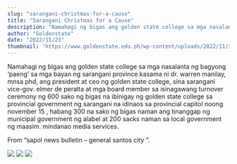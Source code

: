 ```yaml
---
slug: "sarangani-christmas-for-a-cause"
title: "Sarangani Christmas for a Cause"
description: "Namahagi ng bigas ang golden state college sa mga nasalanta ng bagyong ‘paeng’ sa mga..."
author: "Goldenstate"
date: "2022/11/23"
thumbnail: "https://www.goldenstate.edu.ph/wp-content/uploads/2022/11/315100611_499530372197278_4343929319824470389_n.jpg"
---
```


Namahagi ng bigas ang golden state college sa mga nasalanta ng bagyong ‘paeng’ sa mga bayan ng sarangani province.kasama ni dr. warren manilay, mnsa phd, ang president at ceo ng golden state college, sina sarangani vice-gov. elmer de peralta at mga board member sa isinagawang turnover ceremony ng 600 sako ng bigas na ibinigay ng golden state college sa provincial government ng sarangani na idinaos sa provincial capitol noong november 15 , habang 300 na sako ng bigas naman ang tinanggap ng municipal government ng alabel at 200 sacks naman sa local government ng maasim. mindanao media services.

From “sapol news bulletin – general santos city ”.

![](https://www.goldenstate.edu.ph/wp-content/uploads/2022/11/315016232_499531465530502_6761196710752195168_n.jpg)
![](https://www.goldenstate.edu.ph/wp-content/uploads/2022/11/315100611_499530372197278_4343929319824470389_n.jpg)
![](https://www.goldenstate.edu.ph/wp-content/uploads/2022/11/315868598_499531348863847_6851149728778385488_n.jpg)